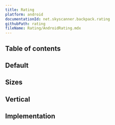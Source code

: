 ```yaml
---
title: Rating
platform: android
documentationId: net.skyscanner.backpack.rating
githubPath: rating
fileName: Rating/AndroidRating.mdx
---
```




## Table of contents

## Default

<AndroidComponentScreenshots
  lightMode={screenshotDefault}
  darkMode={screenshotDefaultDm}
  altText="Android rating component" />

## Sizes

<AndroidComponentScreenshots
  lightMode={screenshotSizes}
  darkMode={screenshotSizesDm}
  altText="Android rating in different sizes" />

## Vertical

<AndroidComponentScreenshots
  lightMode={screenshotVertical}
  darkMode={screenshotVerticalDm}
  altText="Android rating in vertical orientation" />

## Implementation

<Readme file={readme} />
